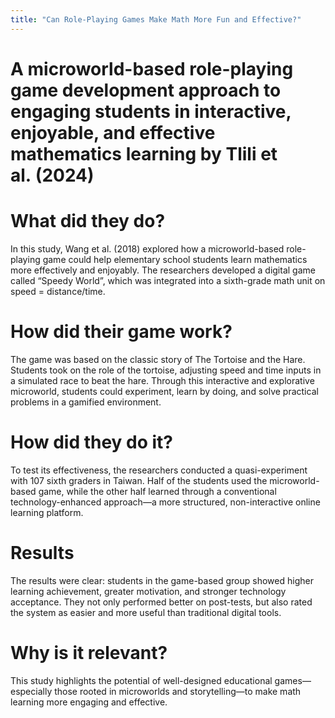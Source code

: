 ```yaml
---
title: "Can Role-Playing Games Make Math More Fun and Effective?"
---
```



# A microworld-based role-playing game development approach to engaging students in interactive, enjoyable, and effective mathematics learning by Tlili et al. (2024)

# What did they do?
In this study, Wang et al. (2018) explored how a microworld-based role-playing game could help elementary school students learn mathematics more effectively and enjoyably. The researchers developed a digital game called "Speedy World", which was integrated into a sixth-grade math unit on speed = distance/time.

# How did their game work?
The game was based on the classic story of The Tortoise and the Hare. Students took on the role of the tortoise, adjusting speed and time inputs in a simulated race to beat the hare. Through this interactive and explorative microworld, students could experiment, learn by doing, and solve practical problems in a gamified environment.

# How did they do it?
To test its effectiveness, the researchers conducted a quasi-experiment with 107 sixth graders in Taiwan. Half of the students used the microworld-based game, while the other half learned through a conventional technology-enhanced approach—a more structured, non-interactive online learning platform.

# Results
The results were clear: students in the game-based group showed higher learning achievement, greater motivation, and stronger technology acceptance. They not only performed better on post-tests, but also rated the system as easier and more useful than traditional digital tools.

# Why is it relevant?
This study highlights the potential of well-designed educational games—especially those rooted in microworlds and storytelling—to make math learning more engaging and effective.
